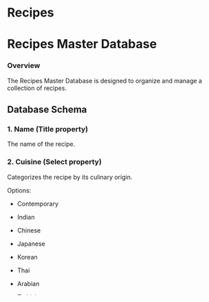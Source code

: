# Recipes

# Recipes Master Database

### Overview

The Recipes Master Database is designed to organize and manage a collection of recipes.

## Database Schema

### 1. Name (Title property)

The name of the recipe.

### 2. Cuisine (Select property)

Categorizes the recipe by its culinary origin. 

Options:

- Contemporary
- Indian
- Chinese
- Japanese
- Korean
- Thai
- Arabian
- Turkish

- Greek
- Spanish
- French
- Italian
- Mexican
- Peruvian
- Ethiopian
- Moroccan

Add more options as you explore them.

### 3. Calories (Number property)

The calorie content of the recipe.

### 4. Cook Time (mins) (Number property)

The time required to cook the recipe, measured in minutes.

### 5. Cost (Number property)

The estimated cost of ingredients for the recipe. It's formatted in US Dollars.

### 6. Drink (Checkbox property)

Indicates whether the recipe is for a drink.

### 7. Favorite (Checkbox property)

Allows marking a recipe as a favorite.

### 8. Archived (Checkbox property)

Used to remove entries from all views without deletion. 

### 9. Never cooked (Checkbox property)

Description: Indicates whether the recipe has never been cooked before.

### 10. Rating (Select property)

Allows rating of recipes on a scale of 1 to 5 stars.

### 11. Serves (Number property)

The number of servings the recipe yields.

### 12. Diet (Select property)

Categorizes the recipe based on dietary restrictions.

Options:

- Pescatarian
- Vegan
- Vegetarian
- Non-Vegetarian

### 13. URL property

A link to the recipe's source if found on a website.

### 14. Tags (Multi-select property)

Allows categorization of recipes using multiple tags. You can also choose the AI Autofill feature to generate new suggestions for the options.

## Databases Views

The Recipes Master Database includes one pre-configured view named All Recipes.

# Recipes Page

### Overview

The page is designed to organize and display recipes using multiple views from the Recipes Master Database.

# Page Structure

### New Recipe Button

Placed on top of the page, this button lets you quickly add a new recipe.

## →Linked Databases

### 1. All Recipes

### →Never cooked View

- Purpose: Shows recipes you have not cooked till date.
- Layout: Gallery; Small card size, Page cover preview
- Visible Properties: Name & Cook time
- Filter: Never cooked is checked & Archived is unchecked
    - Optional filter: Cuisine, Drink & Type
- Sort: Ascending Cook time property
- Group: None

### →Cooked View

- Purpose: Shows recipes you have cooked before.
- Layout: Gallery; Small card size, Page cover preview
- Visible Properties: Name & Rating
- Filter: Never cooked is unchecked & Archived is unchecked
    - Optional filter: Cuisine, Drink & Diet
- Sort: Descending Rating property
- Group: None

### →Favorites View

- Purpose: Shows your favorite recipes.
- Layout: Gallery; Small card size, Page cover preview
- Visible Properties: Name & Rating
- Filter: Favorite is checked & Archived is unchecked
    - Optional filter: Cuisine, Drink & Diet
- Sort: Descending Rating property
- Group: None

### 2. Drinks

- Purpose: Shows all drink recipes.
- Layout: Gallery; Small card size, Page cover preview
- Visible Properties: Name
- Filter: Drink is checked & Archived is unchecked
- Sort: Descending Rating property
- Group: None

### 3. By Diet

- Purpose: Shows recipes based on dietary restrictions.
- Views: Vegetarian, Non-vegetarian, Pescatarian, Vegan
- Layout: Gallery; Small card size, Page cover preview
- Visible Properties: Name
- Filter: Diet is Vegetarian/Non-vegetarian/Pescatarian/Vegan, Drink is unchecked & Archived is unchecked
    - Optional filter: Cuisine
- Sort: Descending Rating property
- Group: None

